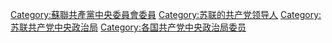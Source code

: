 {{Commonscat|Members of the Politburo of the CPSU Central Committee}}

[[Category:蘇聯共產黨中央委員會委員|Category:蘇聯共產黨中央委員會委員]]
[[Category:苏联的共产党领导人|Category:苏联的共产党领导人]]
[[Category:苏联共产党中央政治局|Category:苏联共产党中央政治局]]
[[Category:各国共产党中央政治局委员|Category:各国共产党中央政治局委员]]